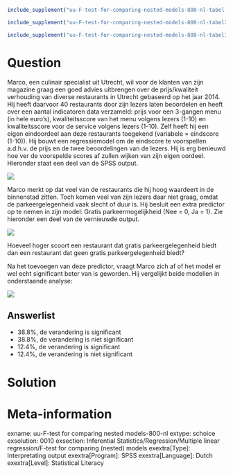 ```{r, echo = FALSE, results = "hide"}
include_supplement("uu-F-test-for-comparing-nested-models-800-nl-tabel.jpg", recursive = TRUE)
```

```{r, echo = FALSE, results = "hide"}
include_supplement("uu-F-test-for-comparing-nested-models-800-nl-tabel2.jpg", recursive = TRUE)
```

```{r, echo = FALSE, results = "hide"}
include_supplement("uu-F-test-for-comparing-nested-models-800-nl-tabel3.jpg", recursive = TRUE)
```

Question
========
Marco, een culinair specialist uit Utrecht, wil voor de klanten van zijn magazine graag een goed advies uitbrengen over de prijs/kwaliteit verhouding van diverse restaurants in Utrecht gebaseerd op het jaar 2014. Hij heeft daarvoor 40 restaurants door zijn lezers laten beoordelen en heeft over een aantal indicatoren data verzameld: prijs voor een 3-gangen menu (in hele euro’s), kwaliteitsscore van het menu volgens lezers (1-10) en kwaliteitsscore voor de service volgens lezers (1-10). Zelf heeft hij een eigen eindoordeel aan deze restaurants toegekend (variabele = eindscore (1-10)). Hij bouwt een regressiemodel om de eindscore te voorspellen a.d.h.v. de prijs en de twee beoordelingen van de lezers. Hij is erg benieuwd hoe ver de voorspelde scores af zullen wijken van zijn eigen oordeel. 
Hieronder staat een deel van de SPSS output.


![](uu-F-test-for-comparing-nested-models-800-nl-tabel.jpg)

Marco merkt op dat veel van de restaurants die hij hoog waardeert in de binnenstad zitten. Toch komen veel van zijn lezers daar niet graag, omdat de parkeergelegenheid vaak slecht of duur is. Hij besluit een extra predictor op te nemen in zijn model: Gratis parkeermogelijkheid (Nee = 0, Ja = 1). Zie hieronder een deel van de vernieuwde output.

![](uu-F-test-for-comparing-nested-models-800-nl-tabel2.jpg)

Hoeveel hoger scoort een restaurant dat gratis parkeergelegenheid biedt dan een restaurant dat geen gratis parkeergelegenheid biedt?

Na het toevoegen van deze predictor, vraagt Marco zich af of het model er wel echt significant beter van is geworden. Hij vergelijkt beide modellen in onderstaande analyse:

![](uu-F-test-for-comparing-nested-models-800-nl-tabel3.jpg)

Answerlist
----------
* 38.8%, de verandering is significant
* 38.8%, de verandering is niet significant
* 12.4%, de verandering is significant
* 12.4%, de verandering is niet significant


Solution
========



Meta-information
================
exname: uu-F-test for comparing nested models-800-nl
extype: schoice
exsolution: 0010
exsection: Inferential Statistics/Regression/Multiple linear regression/F-test for comparing (nested) models
exextra[Type]: Interpretating output
exextra[Program]: SPSS
exextra[Language]: Dutch
exextra[Level]: Statistical Literacy
